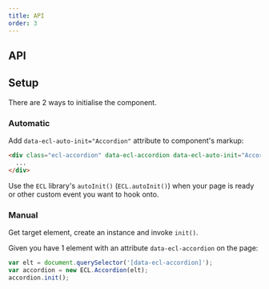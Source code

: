 ```yaml
---
title: API
order: 3
---
```



## API

<AccordionJSDoc />

## Setup

There are 2 ways to initialise the component.

### Automatic

Add `data-ecl-auto-init="Accordion"` attribute to component's markup:

```html
<div class="ecl-accordion" data-ecl-accordion data-ecl-auto-init="Accordion">
  ...
</div>
```

Use the `ECL` library's `autoInit()` (`ECL.autoInit()`) when your page is ready or other custom event you want to hook onto.

### Manual

Get target element, create an instance and invoke `init()`.

Given you have 1 element with an attribute `data-ecl-accordion` on the page:

```js
var elt = document.querySelector('[data-ecl-accordion]');
var accordion = new ECL.Accordion(elt);
accordion.init();
```

